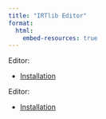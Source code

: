 ```yaml
---
title: "IRTlib Editor"
format:
  html:
    embed-resources: true
---
```


::: {.content-visible when-profile="german"}
Editor:

* [Installation](installation.html)

:::

::: {.content-visible when-profile="english"}
Editor:

* [Installation](installation.html)


:::
